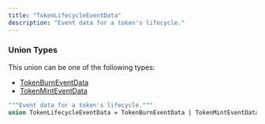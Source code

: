 ```yaml
---
title: "TokenLifecycleEventData"
description: "Event data for a token's lifecycle."
---
```


### Union Types

This union can be one of the following types:

- [TokenBurnEventData](/api-reference/types/tokenburneventdata)
- [TokenMintEventData](/api-reference/types/tokenminteventdata)


```graphql TokenLifecycleEventData
"""Event data for a token's lifecycle."""
union TokenLifecycleEventData = TokenBurnEventData | TokenMintEventData
```
